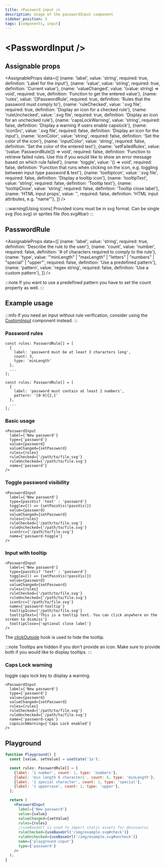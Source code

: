 ```yaml
---
title: <Password input />
description: Usage of the passwordInput component
sidebar_position: 3
tags: [components, input]
---
```


# \<PasswordInput />

## Assignable props
<AssignableProps
  data={[
    {name: 'label', value: 'string', required: true, definition: 'Label for the input'},
    {name: 'value', value: 'string', required: true, definition: 'Current value'},
    {name: 'valueChanged', value: '(value: string) => void', required: true, definition: 'Function to get the entered value'},
    {name: 'rules', value: '[]PasswordRule', required: true, definition: 'Rules that the password must comply to'},
    {name: 'ruleChecked', value: '.svg file', required: true, definition: 'Display an icon for a checked rule'},
    {name: 'ruleUnchecked', value: '.svg file', required: true, definition: 'Display an icon for an unchecked rule'},
    {name: 'capsLockWarning', value: 'string', required: false, definition: 'Display a warning if users enable capslock'},
    {name: 'iconSrc', value: '.svg file', required: false, definition: 'Display an icon for the input'},
    {name: 'iconColor', value: 'string', required: false, definition: 'Set the color of the icon'},
    {name: 'inputColor', value: 'string', required: false, definition: 'Set the color of the entered text'},
    {name: 'setFailedRules', value: '(value: PasswordRule[]) => void', required: false, definition: 'Function to retrieve failed rules. Use this if you would like to show an error message based on which rule failed'},
    {name: 'toggle', value: '() => void', required: false, definition: 'Function that runs when clicking on the icon, e.g. toggling between input type password & text'},
    {name: 'tooltipIcon', value: '.svg file', required: false, definition: 'Display a tooltip icon'},
    {name: 'tooltipText', value: 'string', required: false, definition: 'Tooltip text'},
    {name: 'tooltipClose', value: 'string', required: false, definition: 'Tooltip close label'},
    {name: 'HTML input props', value: '', required: false, definition: 'HTML input attributes, e.g. "name"'},
  ]}
/>

:::warning[Using icons]
Provided icons must be in svg format. Can be single svg (foo.svg) or sprites file (foo.svg#bar)
:::

## PasswordRule
<AssignableProps
  data={[
    {name: 'label', value: 'string', required: true, definition: 'Describe the rule to the user'},
    {name: 'count', value: 'number', required: false, definition: '# of characters required to comply to the rule'},
    {name: 'type', value: '"minLength" | "maxLength" | "letters" | "numbers" | "special" | "upper"', required: false, definition: 'Use a predefined pattern'},
    {name: 'pattern', value: 'regex string', required: false, definition: 'Use a custom pattern'},
  ]}
/>

:::note
If you want to use a predefined pattern you have to set the count property as well.
:::

## Example usage

:::info
If you need an input without rule verification, consider using the [CustomInput](./input) component instead.
:::

### Password rules
```tsx title='Using a predefined pattern'
const rules: PasswordRule[] = [
  {
    label: 'password must be at least 3 characters long',
    count: 3,
    type: 'minLength'
  },
  ...
];
```

```tsx title='Using a custom pattern'
const rules: PasswordRule[] = [
  {
    label: 'password must contain at least 2 numbers',
    pattern: '[0-9]{2,}'
  },
  ...
];
```

### Basic usage
<PasswordExample/>

&NewLine;

```tsx
<PasswordInput
  label={'New password'}
  type={'password'}
  value={password}
  valueChanged={setPassword}
  rules={rules}
  ruleChecked={'/path/to/file.svg'}
  ruleUnchecked={'/path/to/file.svg'}
  name={'password'}
/>
```

### Toggle password visibility
<PasswordToggle/>

&NewLine;

```tsx
<PasswordInput
  label={'New password'}
  type={passVis? 'text' : 'password'}
  toggle={() => {setPassVis(!passVis)}}
  value={password}
  valueChanged={setPassword}
  rules={rules}
  ruleChecked={'/path/to/file.svg'}
  ruleUnchecked={'/path/to/file.svg'}
  iconSrc={'/path/to/file.svg'}
  name={'password-toggle'}
/>
```

### Input with tooltip
<PasswordTooltip/>

&NewLine;

```tsx
<PasswordInput
  label={'New password'}
  type={passVis? 'text' : 'password'}
  toggle={() => {setPassVis(!passVis)}}
  value={password}
  valueChanged={setPassword}
  rules={rules}
  ruleChecked={'/path/to/file.svg'}
  ruleUnchecked={'/path/to/file.svg'}
  iconSrc={'/path/to/file.svg'}
  name={'password-tooltip'}
  tooltipIcon={'/path/to/file.svg'}
  tooltipText={'This is a tooltip text. You can click anywhere on the screen to dismiss'}
  tooltipClose={'optional close label'}
/>
```

The [clickOutside](../hooks/click-outside) hook is used to hide the tooltip.

:::note
Tooltips are hidden if you don't provide an icon. Make sure to provide both if you would like to display tooltips.
:::

### Caps Lock warning
toggle caps lock key to display a warning.

<PasswordCaps/>

&NewLine;

```tsx
<PasswordInput
  label={'New password'}
  type={'password'}
  value={password}
  valueChanged={setPassword}
  rules={rules}
  ruleChecked={'/path/to/file.svg'}
  ruleUnchecked={'/path/to/file.svg'}
  name={'password-caps'}
  capsLockWarning={'Caps Lock enabled'}
/>
```

## Playground
```jsx live
function Playground() {
  const [value, setValue] = useState('1a');

  const rules: PasswordRule[] = [
    {label: '1 number', count: 1, type: 'numbers'},
    {label: 'min length 6 characters', count: 6, type: 'minLength'},
    {label: '1 special character', count: 1, type: 'special'},
    {label: '1 uppercase', count: 1, type: 'upper'},
  ];

  return (
    <PasswordInput
      label={'New password'}
      value={value}
      valueChanged={setValue}
      rules={rules}
      //useBaseUrl is used to import static assets for docusaurus
      ruleChecked={useBaseUrl('/img/example.svg#check')}
      ruleUnchecked={useBaseUrl('/img/example.svg#uncheck')}
      name={'playground-input'}
      type={'password'}
    />
  );
}
```